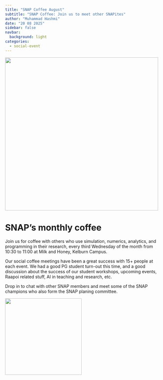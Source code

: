 ```yaml
---
title: "SNAP Coffee August"
subtitle: "SNAP Coffee: Join us to meet other SNAPites"
author: "Muhammad Hashmi"
date: "20 08 2025"
sidebar: false
navbar:
  background: light
categories: 
  - social-event
---
```


![](snap_coffee_aug.jpg){height=500 fig-align="center"}

<h1>SNAP's monthly coffee</h1>

Join us for coffee with others who use simulation, numerics, analytics, and programming in their research, every third Wednesday of the month from 10:30 to 11:00 at Milk and Honey, Kelburn Campus.

Our social coffee meetings have been a great success with 15+ people at each event.  We had a good PG student turn-out this time, and a good discussion about the success of our student workshops, upcoming events, Raapoi related stuff, AI in teaching and research, etc.

Drop in to chat with other SNAP members and meet some of the SNAP champions who also form the SNAP planing committee.

![](snap_coffee1over.jpeg){height=250 fig-align="center"}
